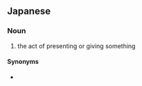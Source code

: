 ==Japanese==
{{ja-kanjitab|しん|けん|yomi=o}}

===Noun===
{{ja-noun|しんけん}}

# the act of presenting or giving something

====Synonyms====
* {{l|ja|献上}}
